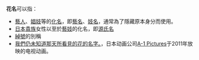 '''花名'''可以指：

* [[藝人|藝人]]、[[娼妓|娼妓]]等的[[化名|化名]]，即[[藝名|藝名]]、[[妓名|妓名]]，通常為了隱藏原本身分而使用。
* [[日本|日本]][[貴族|貴族]]女性以至於[[藝妓|藝妓]]的化名，即[[源氏名|源氏名]]
* [[綽號|綽號]]的別稱
* [[我們仍未知道那天所看見的花的名字。|我們仍未知道那天所看見的花的名字。]]，日本动画公司[[A-1_Pictures|A-1 Pictures]]于2011年放映的电视动画。

{{disambig|CAT=二字消歧義}}